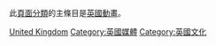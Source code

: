 此[[Wikipedia:頁面分類|頁面分類]]的主條目是[[英國動畫|英國動畫]]。

{{DEFAULTSORT:Animation}}
[[Category:各國動畫|United Kingdom]]
[[Category:英國媒體|Category:英國媒體]]
[[Category:英國文化|Category:英國文化]]
